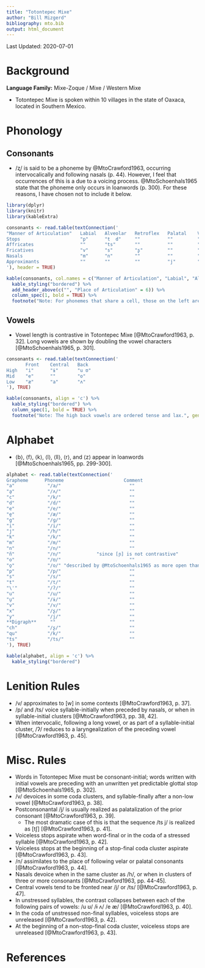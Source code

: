 ```yaml
---
title: "Totontepec Mixe"
author: "Bill Mizgerd"
bibliography: mto.bib
output: html_document
---
```


Last Updated: 2020-07-01

# Background

**Language Family:** Mixe-Zoque / Mixe / Western Mixe

* Totontepec Mixe is spoken within 10 villages in the state of Oaxaca, located in Southern Mexico.

# Phonology

## Consonants

* /ʐ/ is said to be a phoneme by @MtoCrawford1963, occurring intervocalically and following nasals (p. 44). However, I feel that occurrences of this is a due to a voicing process. @MtoSchoenhals1965 state that the phoneme only occurs in loanwords (p. 300). For these reasons, I have chosen not to include it below.

```r

library(dplyr)
library(knitr)
library(kableExtra)

consonants <- read.table(textConnection('
"Manner of Articulation"   Labial   Alveolar   Retroflex   Palatal    Velar   Glottal
Stops                      "p"      "t  d"     ""          ""         "k  ɡ"  "ʔ"
Affricates                 ""       "ts"       ""          ""         ""      ""
Fricatives                 "v"      "s"        "ʂ"         ""         ""      "h"
Nasals                     "m"      "n"        ""          ""         ""      ""
Approximants               ""       ""         ""          "j"        ""      ""
'), header = TRUE)

kable(consonants, col.names = c("Manner of Articulation", "Labial", "Alveolar", "Retroflex", "Palatal", "Velar", "Glottal"), align = 'c') %>%
  kable_styling("bordered") %>%
  add_header_above(c("", "Place of Articulation" = 6)) %>%
  column_spec(1, bold = TRUE) %>%
  footnote("Note: For phonemes that share a cell, those on the left are voiceless, whereas those on the right are voiced.", general_title = "")
```

## Vowels

* Vowel length is contrastive in Totontepec Mixe [@MtoCrawford1963, p. 32]. Long vowels are shown by doubling the vowel characters [@MtoSchoenhals1965, p. 301].

```r
consonants <- read.table(textConnection('
       Front    Central   Back
High   "i"      "ɨ"       "u ʊ"
Mid    "e"      ""        "o"
Low    "æ"      "a"       "ʌ"
'), TRUE)

kable(consonants, align = 'c') %>%
  kable_styling("bordered") %>%
  column_spec(1, bold = TRUE) %>%
  footnote("Note: The high back vowels are ordered tense and lax.", general_title = "")
```

# Alphabet

* ⟨b⟩, ⟨f⟩, ⟨k⟩, ⟨l⟩, ⟨ll⟩, ⟨r⟩, and ⟨z⟩ appear in loanwords [@MtoSchoenhals1965, pp. 299-300].  

```r

alphabet <- read.table(textConnection('
Grapheme      Phoneme                      Comment
"a"            "/a/"                         ""
"a̱"            "/ʌ/"                         ""
"c"            "/k/"                         ""
"d"            "/d/"                         ""
"e"            "/e/"                         ""
"e̱"            "/æ/"                         ""
"g"            "/ɡ/"                         ""
"i"            "/i/"                         ""
"j"            "/h/"                         ""
"k"            "/k/"                         ""
"m"            "/m/"                         ""
"n"            "/n/"                         ""
"ñ"            "/n/"             "since [ɲ] is not contrastive"
"o"            "/ʊ/"                         ""
"o̱"            "/o/" "described by @MtoSchoenhals1965 as more open than ⟨o⟩ (p. 300)"  
"p"            "/p/"                         ""
"s"            "/s/"                         ""
"t"            "/t/"                         ""
"\'"           "/ʔ/"                         ""
"u"            "/u/"                         ""
"u̱"            "/ɨ/"                         ""
"v"            "/v/"                         ""
"x"            "/ʂ/"                         ""
"y"            "/j/"                         ""
**Digraph**     ""                           ""
"ch"           "/ʂ/"                         ""
"qu"           "/k/"                         ""
"ts"           "/ts/"                        ""
'), TRUE)

kable(alphabet, align = 'c') %>%
  kable_styling("bordered")
```

# Lenition Rules

* /v/ approximates to [w] in some contexts [@MtoCrawford1963, p. 37].
* /p/ and /ts/ voice syllable-initially when preceded by nasals, or when in syllable-initial clusters [@MtoCrawford1963, pp. 38, 42].
* When intervocalic, following a long vowel, or as part of a syllable-initial cluster, /ʔ/ reduces to a laryngealization of the preceding vowel [@MtoCrawford1963, p. 45].

# Misc. Rules

* Words in Totontepec Mixe must be consonant-initial; words written with initial vowels are preceding with an unwritten yet predictable glottal stop [@MtoSchoenhals1965, p. 302].
* /v/ devoices in some coda clusters, and syllable-finally after a non-low vowel [@MtoCrawford1963, p. 38].
* Postconsonantal /j/ is usually realized as palatalization of the prior consonant [@MtoCrawford1963, p. 39].
    - The most dramatic case of this is that the sequence /ts j/ is realized as [tʃ] [@MtoCrawford1963, p. 41].
* Voiceless stops aspirate when word-final or in the coda of a stressed syllable [@MtoCrawford1963, p. 42].
* Voiceless stops at the beginning of a stop-final coda cluster aspirate [@MtoCrawford1963, p. 43].
* /n/ assimilates to the place of following velar or palatal consonants [@MtoCrawford1963, p. 44].
* Nasals devoice when in the same cluster as /h/, or when in clusters of three or more consonants [@MtoCrawford1963, pp. 44-45].
* Central vowels tend to be fronted near /j/ or /ts/ [@MtoCrawford1963, p. 47].
* In unstressed syllables, the contrast collapses between each of the following pairs of vowels: /u ʊ/ /ɨ ʌ/ /e æ/ [@MtoCrawford1963, p. 40].
* In the coda of unstressed non-final syllables, voiceless stops are unreleased [@MtoCrawford1963, p. 42].
* At the beginning of a non-stop-final coda cluster, voiceless stops are unreleased [@MtoCrawford1963, p. 43].

# References
